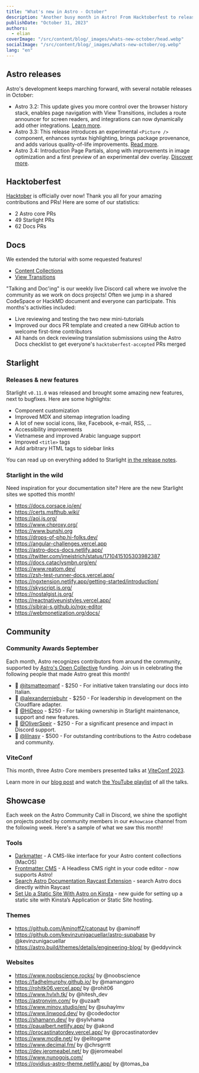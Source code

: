 ```yaml
---
title: "What's new in Astro - October"
description: "Another busy month in Astro! From Hacktoberfest to releasing Page Partials. Read up on everything that happened this month in the Astro universe."
publishDate: "October 31, 2023"
authors:
  - elian
coverImage: "/src/content/blog/_images/whats-new-october/head.webp"
socialImage: "/src/content/blog/_images/whats-new-october/og.webp"
lang: "en"
---
```


## Astro releases

Astro's development keeps marching forward, with several notable releases in October:

- Astro 3.2: This update gives you more control over the browser history stack, enables page navigation with View Transitions, includes a route announcer for screen readers, and integrations can now dynamically add other integrations. [Learn more](/blog/astro-320/).
- Astro 3.3: This release introduces an experimental `<Picture />` component, enhances syntax highlighting, brings package provenance, and adds various quality-of-life improvements. [Read more](/blog/astro-330/).
- Astro 3.4: Introduction Page Partials, along with improvements in image optimization and a first preview of an experimental dev overlay. [Discover more](/blog/astro-340/).

## Hacktoberfest

[Hacktober](https://hacktoberfest.com/) is officially over now! Thank you all for your amazing contributions and PRs! Here are some of our statistics:

- 2 Astro core PRs
- 49 Starlight PRs
- 62 Docs PRs

## Docs

We extended the tutorial with some requested features!

- [Content Collections](https://docs.astro.build/en/tutorials/add-content-collections/)
- [View Transitions](https://docs.astro.build/en/tutorials/add-view-transitions/)

"Talking and Doc'ing" is our weekly live Discord call where we involve the community as we work on docs projects! Often we jump in a shared CodeSpace or HackMD document and everyone can participate. This months's activities included:

- Live reviewing and testing the two new mini-tutorials
- Improved our docs PR template and created a new GitHub action to welcome first-time contributors
- All hands on deck reviewing translation submissions using the Astro Docs checklist to get everyone's `hacktoberfest-accepted` PRs merged

## Starlight

### Releases & new features

Starlight `v0.11.0` was released and brought some amazing new features, next to bugfixes. Here are some highlights:

- Component customization
- Improved MDX and sitemap integration loading
- A lot of new social icons, like, Facebook, e-mail, RSS, …
- Accessibility improvements
- Vietnamese and improved Arabic language support
- Improved `<title>` tags
- Add arbitrary HTML tags to sidebar links

You can read up on everything added to Starlight [in the release notes](https://github.com/withastro/starlight/releases).

### Starlight in the wild

Need inspiration for your documentation site? Here are the new Starlight sites we spotted this month!

- https://docs.corsace.io/en/
- https://certs.msfthub.wiki/
- https://aoi.js.org/
- https://www.chproxy.org/
- https://www.bunshi.org
- https://drops-of-php.hi-folks.dev/
- https://angular-challenges.vercel.app
- https://astro-docs-docs.netlify.app/
- https://twitter.com/jmeistrich/status/1710415105303982387
- https://docs.cataclysmbn.org/en/
- https://www.reatom.dev/
- https://zsh-test-runner-docs.vercel.app/
- https://ngxtension.netlify.app/getting-started/introduction/
- https://skyscript.js.org/
- https://nostalgist.js.org/
- https://reactnativeunistyles.vercel.app/
- https://sibiraj-s.github.io/ngx-editor
- https://webmonetization.org/docs/

## Community

### Community Awards September

Each month, Astro recognizes contributors from around the community, supported by [Astro's Open Collective](https://opencollective.com/astrodotbuild) funding. Join us in celebrating the following people that made Astro great this month!

- 🍾 [@itsmatteomanf](https://github.com/itsmatteomanf) - $250 - For initiative taken translating our docs into Italian.
- 🎉 [@alexanderniebuhr](https://github.com/alexanderniebuhr) - $250 - For leadership in development on the Cloudflare adapter.
- 🥳 [@HiDeoo](https://github.com/hideoo) - $250 - For taking ownership in Starlight maintenance, support and new features.
- 🎈 [@OliverSpeir](https://github.com/oliverspeir) - $250 - For a significant presence and impact in Discord support.
- 🎊 [@lilnasy](https://github.com/lilnasy) - $500 - For outstanding contributions to the Astro codebase and community.

### ViteConf

This month, three Astro Core members presented talks at [ViteConf 2023](https://viteconf.org/23/).

Learn more in our [blog post](https://astro.build/blog/viteconf-2023/) and watch [the YouTube playlist](https://www.youtube.com/watch?v=veCxKeLl35A&list=PLqGQbXn_GDmkOsHI7-Wrbv1GgAA4tJZhg) of all the talks.

## Showcase

Each week on the Astro Community Call in Discord, we shine the spotlight on projects posted by community members in our `#showcase` channel from the following week. Here's a sample of what we saw this month!

### Tools

- [Darkmatter](https://getdarkmatter.dev/) - A CMS-like interface for your Astro content collections (MacOS)
- [Frontmatter CMS](https://frontmatter.codes/) -  A Headless CMS right in your code editor - now supports Astro!
- [Search Astro Documentation Raycast Extension](https://www.raycast.com/ElianCodes/search-astro-docs) - search Astro docs directly within Raycast
- [Set Up a Static Site With Astro on Kinsta](https://kinsta.com/docs/astro-static-site/) - new guide for setting up a static site with Kinsta’s Application or Static Site hosting.

### Themes

- https://github.com/AminoffZ/catonaut by @aminoff
- https://github.com/kevinzunigacuellar/astro-supabase by @kevinzunigacuellar
- https://astro.build/themes/details/engineering-blog/ by @eddyvinck

### Websites

- https://www.noobscience.rocks/ by @noobscience
- https://fadhelmurphy.github.io/ by @mamangpro
- https://rohitk06.vercel.app/ by @rohit06
- https://www.hvlxh.tk/ by @hitesh_dev
- https://astronvim.com/ by @uzaaft
- https://www.minov.studio/en/ by @suhaylmv
- https://www.linwood.dev/ by @codedoctor
- https://shamann.dev/ by @sylvhama
- https://paualbert.netlify.app/ by @akond
- https://procastinatordev.vercel.app/ by @procastinatordev
- https://www.mcdle.net/ by @elitogame
- https://www.decimal.fm/ by @chrsgrrtt
- https://dev.jeromeabel.net/ by @jeromeabel
- https://www.nunogois.com/
- https://ovidius-astro-theme.netlify.app/ by @tomas_ba
